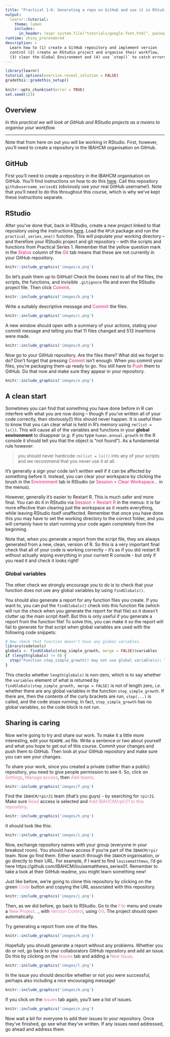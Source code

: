 ```yaml
---
title: "Practical 1-6: Generating a repo on GitHub and use it in RStudio"
output: 
  learnr::tutorial:
    theme: lumen
    includes:
      in_header: !expr system.file("tutorials/google-font.html", package = "RPiR")
runtime: shiny_prerendered
description: >
  Learn how to (1) create a GitHub repository and implement version 
  control (2) create an RStudio project and organise their workflow, 
  (3) clear the Global Environment and (4) use `stop()` to catch errors.
---
```


```r
library(learnr)
tutorial_options(exercise.reveal_solution = FALSE)
gradethis::gradethis_setup()
 
knitr::opts_chunk$set(error = TRUE)
set.seed(123)
```

## Overview

*In this practical we will look at GitHub and RStudio projects as a means to 
organise your workflow.*

---

Note that from here on out you will be working in RStudio. First, however,
you'll need to create a repository in the IBAHCM organisation on GitHub.

## GitHub

First you'll need to create a repository in the IBAHCM organisation on GitHub.
You'll find instructions on how to do this
[here](https://ibahcm.github.io/RPiR/articles/pages/github.html). Call this
repository `githubusername_series01` (obviously use your real GitHub username!). 
Note that you'll need to do this throughout this course, which is why we've kept
these instructions separate.

## RStudio

After you've done that, back in RStudio, create a new project linked to that
repository using the instructions [here](https://ibahcm.github.io/RPiR/articles/pages/rstudio.html).
Load the `RPiR` package and run the
`practical_series_one()` function. This will populate your working directory --
and therefore your RStudio project and git repository -- with the scripts and
functions from Practical Series 1. Remember that the yellow question mark in the 
<span style="color: #dd1c77;">Status</span> column of the 
<span style="color: #dd1c77;">Git</span> tab means that these are not currently 
in your GitHub repository.

```r
knitr::include_graphics('images/a.png')
```

So let's push them up to GitHub! Check the boxes next to all of the files, the
scripts, the functions, and invisible `.gitignore` file and even the RStudio
project file. Then click <span style="color: #dd1c77;">Commit</span>.

```r
knitr::include_graphics('images/b.png')
```

Write a suitably descriptive message and 
<span style="color: #dd1c77;">Commit</span> the files.

```r
knitr::include_graphics('images/c.png')
```

A new window should open with a summary of your actions, stating your commit 
message and telling you that 11 files changed and 513 insertions were made.

```r
knitr::include_graphics('images/d.png')
```

Now go to your GitHub repository. Are the files there? What did we forget to 
do? Don't forget that pressing <span style="color: #dd1c77;">Commit</span> 
isn't enough. When you commit your files, you're packaging them up ready to go. 
You still have to <span style="color: #dd1c77;">Push</span> them to GitHub. Do
that now and make sure they appear in your repository.

```r
knitr::include_graphics('images/e.png')
```

## A clean start

Sometimes you can find that something you have done before in R can interfere 
with what you are now doing -- though if you've written all of your code 
correctly, then obviously(!) this should never happen. It is useful then
to know that you can clear what is held in R's memory using `rm(list = ls())`. 
This will cause all of the variables and functions in your 
**global environment** to disappear (*e.g.* if you type `human.annual.growth` 
in the R console it should tell you that the object is "not found"). As a 
fundamental rule however:

> you should never hardcode `rm(list = ls())` into any of your scripts and
we recommend that you never use it at all.

It's generally a sign your code isn't written well if it can be affected by
something before it. Instead, you can clear your workspace by clicking the brush
in the <span style="color: #dd1c77;">Environment</span> tab in RStudio (or 
<span style="color: #dd1c77;">Session > Clear Workspace...</span> in the menus). 

However, generally it's easier to Restart R. This is much safer and more final.
You can do it in RStudio via <span style="color: #dd1c77;">Session > 
Restart R</span> in the menus: it is far 
more effective than clearing just the workspace as it resets everything, while 
leaving RStudio itself unaffected. Remember that once you have done this you may 
have to set the working directory to the correct folder, and you will certainly 
have to start running your code again completely from the beginning.

Note that, when you generate a report from the script file, they are always 
generated from a new, clean, version of R. So this is a very important final 
check that all of your code is working correctly -- it's as if 
you did restart R without actually wiping everything in your current R console -
but only if you read it and check it looks right!

### Global variables

The other check we strongly encourage you to do is to check that your function 
does not use any global variables by using `findGlobals()`.

You should also generate a report for any function files you create. If you want 
to, you can put the `findGlobals()` check into this function file (which will
run the check when you generate the report for that file) so it doesn't 
clutter up the main script itself. But this is only useful if you generate a 
report from the function file! To solve this, you can make it so the report will 
fail to generate for that script when global variables are used with the 
following code snippets:

```r
# Now check that function doesn't have any global variables.
library(codetools)
globals <- findGlobals(step_simple_growth, merge = FALSE)$variables 
if (length(globals) != 0) {
  stop("Function step_simple_growth() may not use global variable(s): ", globals)
}
```

This checks whether `length(globals)` is non-zero, which is to say whether the
`variables` element of what is returned by
`findGlobals(step_simple_growth, merge = FALSE)` is not of length zero, *i.e.* 
whether there are any global variables in the function `step_simple_growth`. 
If there are, then the contents of the curly brackets are run, `stop(...)` 
is called, and the code stops running. In fact, `step_simple_growth` has no 
global variables, so the code block is not run.

## Sharing is caring

Now we're going to try and share our work. To make it a little more interesting,
edit your `README.md` file. Write a sentence or two about yourself and what you
hope to get out of this course. Commit your changes and push them to GitHub.
Then look at your GitHub repository and make sure you can see your changes. 

To share your work, since you created a private (rather than a public) 
repository, you need to give people permission to see it. So, click on 
<span style="color: #de77ae;">Settings</span>, 
<span style="color: #de77ae;">Manage access</span>, then 
<span style="color: #de77ae;">Add teams</span>.

```r
knitr::include_graphics('images/f.png')
```

Find the `IBAHCM/rpir21` team (that's you guys) - by searching for `rpir21`.
Make sure <span style="color: #de77ae;">Read</span> access is selected and
<span style="color: #de77ae;">Add IBAHCM/rpir21 to this repository</span>.

```r
knitr::include_graphics('images/h.png')
```

It should look like this:

```r
knitr::include_graphics('images/i.png')
```

Now, exchange repository names with your group (everyone in your breakout room).
You should have access if you're part of the `IBAHCM/rpir` team. Now go find 
them. Either search through the `IBAHCM` organisation, or go directly to their 
URL. For example, if I want to find `louisematthews`, I'd go here
https://github.com/IBAHCM/louisematthews_series01. Remember to take a look at
their GitHub readme, you might learn something new!

Just like before, we're going to clone this repository by clicking on the green
<span style="color: #de77ae;">Code</span> button and copying the URL 
associated with this repository.

```r
knitr::include_graphics('images/j.png')
```

Then, as we did before, go back to RStudio. Go to the 
<span style="color: #de77ae;">File</span> menu and create a 
<span style="color: #de77ae;">New Project...</span>, with 
<span style="color: #de77ae;">Version Control</span>, using 
<span style="color: #de77ae;">Git</span>. The project should open 
automatically.

Try generating a report from one of the files.

```r
knitr::include_graphics('images/k.png')
```

Hopefully you should generate a report without any problems. Whether you do or 
not, go back to your collaborators GitHub repository and add an issue. Do this 
by clicking on the <span style="color: #de77ae;">Issues</span> tab and adding a
<span style="color: #de77ae;">New Issue</span>.

```r
knitr::include_graphics('images/l.png')
```

In the issue you should describe whether or not you were successful, perhaps 
also including a nice encouraging message!

```r
knitr::include_graphics('images/m.png')
```

If you click on the <span style="color: #de77ae;">Issues</span> tab again, 
you'll see a list of issues.

```r
knitr::include_graphics('images/n.png')
```

Now wait a bit for everyone to add their issues to your repository. Once they've
finished, go see what they've written. If any issues need addressed, go ahead and 
address them.
